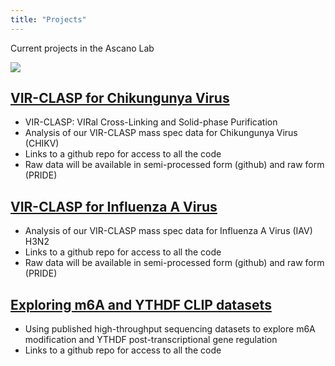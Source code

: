 ```yaml
---
title: "Projects"
---
```


Current projects in the Ascano Lab

![](vir_clasp-01.png)

## [VIR-CLASP for Chikungunya Virus](https://github.com/saraharcos/CHIKV_VIRCLASP_Analysis)

- VIR-CLASP: VIRal Cross-Linking and Solid-phase Purification
- Analysis of our VIR-CLASP mass spec data for Chikungunya Virus (CHIKV)
- Links to a github repo for access to all the code
- Raw data will be available in semi-processed form (github) and raw form (PRIDE)

## [VIR-CLASP for Influenza A Virus](https://github.com/saraharcos/IAV_VIRCLASP_Analysis)

- Analysis of our VIR-CLASP mass spec data for Influenza A Virus (IAV) H3N2
- Links to a github repo for access to all the code
- Raw data will be available in semi-processed form (github) and raw form (PRIDE)

## [Exploring m6A and YTHDF CLIP datasets](https://github.com/saraharcos/m6A_Exploratory)

- Using published high-throughput sequencing datasets to explore m6A modification and YTHDF post-transcriptional gene regulation
- Links to a github repo for access to all the code